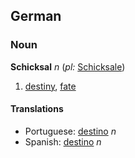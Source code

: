 ==German==

===Noun===
'''Schicksal''' ''n'' (''pl:'' [[Schicksale]])

#[[destiny]], [[fate]]

====Translations====
*Portuguese: [[destino]] ''n''
*Spanish: [[destino]] ''n''